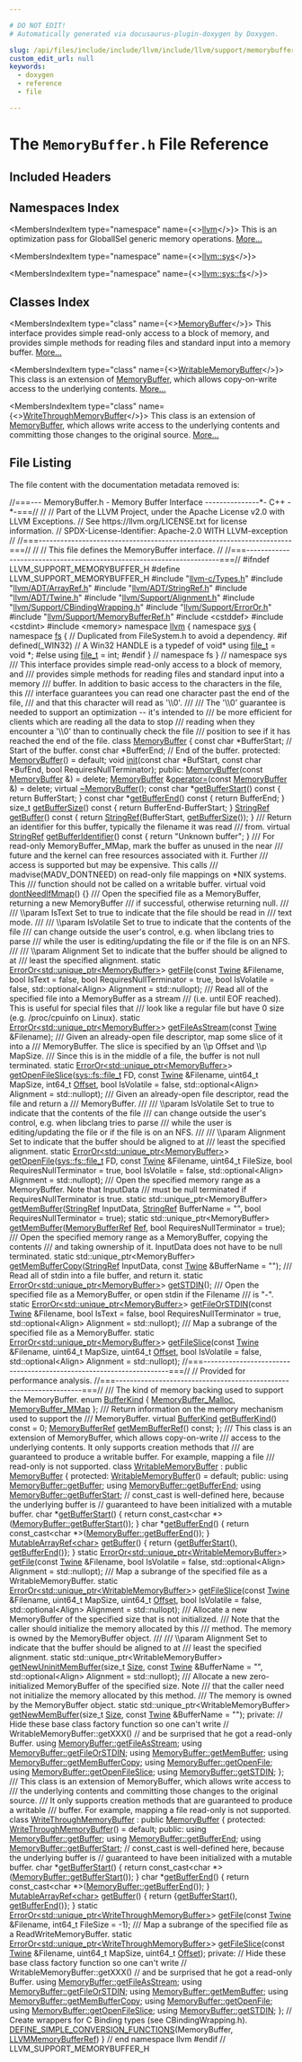 ```yaml
---

# DO NOT EDIT!
# Automatically generated via docusaurus-plugin-doxygen by Doxygen.

slug: /api/files/include/include/llvm/include/llvm/support/memorybuffer-h
custom_edit_url: null
keywords:
  - doxygen
  - reference
  - file

---
```





# The `MemoryBuffer.h` File Reference

<DoxygenPage pluginConfig={pluginConfig}>



## Included Headers

<IncludesList>
<IncludesListItem
  filePath="llvm-c/Types.h"
  permalink="/docs/api/files/include/include/llvm-c/types-h"
  isLocal="true" />
<IncludesListItem
  filePath="llvm/ADT/ArrayRef.h"
  permalink="/docs/api/files/include/include/llvm/include/llvm/adt/arrayref-h"
  isLocal="true" />
<IncludesListItem
  filePath="llvm/ADT/StringRef.h"
  permalink="/docs/api/files/include/include/llvm/include/llvm/adt/stringref-h"
  isLocal="true" />
<IncludesListItem
  filePath="llvm/ADT/Twine.h"
  permalink="/docs/api/files/include/include/llvm/include/llvm/adt/twine-h"
  isLocal="true" />
<IncludesListItem
  filePath="llvm/Support/Alignment.h"
  permalink="/docs/api/files/include/include/llvm/include/llvm/support/alignment-h"
  isLocal="true" />
<IncludesListItem
  filePath="llvm/Support/CBindingWrapping.h"
  permalink="/docs/api/files/include/include/llvm/include/llvm/support/cbindingwrapping-h"
  isLocal="true" />
<IncludesListItem
  filePath="llvm/Support/ErrorOr.h"
  permalink="/docs/api/files/include/include/llvm/include/llvm/support/erroror-h"
  isLocal="true" />
<IncludesListItem
  filePath="llvm/Support/MemoryBufferRef.h"
  permalink="/docs/api/files/include/include/llvm/include/llvm/support/memorybufferref-h"
  isLocal="true" />
<IncludesListItem
  filePath="cstddef"
  permalink=""
  isLocal="false" />
<IncludesListItem
  filePath="cstdint"
  permalink=""
  isLocal="false" />
<IncludesListItem
  filePath="memory"
  permalink=""
  isLocal="false" />
</IncludesList>

## Namespaces Index

<MembersIndex>

<MembersIndexItem
  type="namespace"
  name={<><a href="/docs/api/namespaces/llvm">llvm</a></>}>
This is an optimization pass for GlobalISel generic memory operations. <a href="/docs/api/namespaces/llvm/#details">More...</a>
</MembersIndexItem>

<MembersIndexItem
  type="namespace"
  name={<><a href="/docs/api/namespaces/llvm/sys">llvm::sys</a></>}>
</MembersIndexItem>

<MembersIndexItem
  type="namespace"
  name={<><a href="/docs/api/namespaces/llvm/sys/fs">llvm::sys::fs</a></>}>
</MembersIndexItem>

</MembersIndex>

## Classes Index

<MembersIndex>

<MembersIndexItem
  type="class"
  name={<><a href="/docs/api/classes/llvm/memorybuffer">MemoryBuffer</a></>}>
This interface provides simple read-only access to a block of memory, and provides simple methods for reading files and standard input into a memory buffer. <a href="/docs/api/classes/llvm/memorybuffer/#details">More...</a>
</MembersIndexItem>

<MembersIndexItem
  type="class"
  name={<><a href="/docs/api/classes/llvm/writablememorybuffer">WritableMemoryBuffer</a></>}>
This class is an extension of <a href="/docs/api/classes/llvm/memorybuffer">MemoryBuffer</a>, which allows copy-on-write access to the underlying contents. <a href="/docs/api/classes/llvm/writablememorybuffer/#details">More...</a>
</MembersIndexItem>

<MembersIndexItem
  type="class"
  name={<><a href="/docs/api/classes/llvm/writethroughmemorybuffer">WriteThroughMemoryBuffer</a></>}>
This class is an extension of <a href="/docs/api/classes/llvm/memorybuffer">MemoryBuffer</a>, which allows write access to the underlying contents and committing those changes to the original source. <a href="/docs/api/classes/llvm/writethroughmemorybuffer/#details">More...</a>
</MembersIndexItem>

</MembersIndex>


## File Listing

The file content with the documentation metadata removed is:

<ProgramListing>

<Link id="l00001" /><CodeLine lineNumber="1"><Highlight kind="comment">//===--- MemoryBuffer.h - Memory Buffer Interface ---------------&#42;- C++ -&#42;-===//</Highlight><Highlight kind="normal"></Highlight></CodeLine>
<Link id="l00002" /><CodeLine lineNumber="2"><Highlight kind="normal"></Highlight><Highlight kind="comment">//</Highlight><Highlight kind="normal"></Highlight></CodeLine>
<Link id="l00003" /><CodeLine lineNumber="3"><Highlight kind="normal"></Highlight><Highlight kind="comment">// Part of the LLVM Project, under the Apache License v2.0 with LLVM Exceptions.</Highlight><Highlight kind="normal"></Highlight></CodeLine>
<Link id="l00004" /><CodeLine lineNumber="4"><Highlight kind="normal"></Highlight><Highlight kind="comment">// See https://llvm.org/LICENSE.txt for license information.</Highlight><Highlight kind="normal"></Highlight></CodeLine>
<Link id="l00005" /><CodeLine lineNumber="5"><Highlight kind="normal"></Highlight><Highlight kind="comment">// SPDX-License-Identifier: Apache-2.0 WITH LLVM-exception</Highlight><Highlight kind="normal"></Highlight></CodeLine>
<Link id="l00006" /><CodeLine lineNumber="6"><Highlight kind="normal"></Highlight><Highlight kind="comment">//</Highlight><Highlight kind="normal"></Highlight></CodeLine>
<Link id="l00007" /><CodeLine lineNumber="7"><Highlight kind="normal"></Highlight><Highlight kind="comment">//===----------------------------------------------------------------------===//</Highlight><Highlight kind="normal"></Highlight></CodeLine>
<Link id="l00008" /><CodeLine lineNumber="8"><Highlight kind="normal"></Highlight><Highlight kind="comment">//</Highlight><Highlight kind="normal"></Highlight></CodeLine>
<Link id="l00009" /><CodeLine lineNumber="9"><Highlight kind="normal"></Highlight><Highlight kind="comment">//  This file defines the MemoryBuffer interface.</Highlight><Highlight kind="normal"></Highlight></CodeLine>
<Link id="l00010" /><CodeLine lineNumber="10"><Highlight kind="normal"></Highlight><Highlight kind="comment">//</Highlight><Highlight kind="normal"></Highlight></CodeLine>
<Link id="l00011" /><CodeLine lineNumber="11"><Highlight kind="normal"></Highlight><Highlight kind="comment">//===----------------------------------------------------------------------===//</Highlight><Highlight kind="normal"></Highlight></CodeLine>
<Link id="l00012" /><CodeLine lineNumber="12"><Highlight kind="normal"></Highlight></CodeLine>
<Link id="l00013" /><CodeLine lineNumber="13"><Highlight kind="normal"></Highlight><Highlight kind="preprocessor">#ifndef LLVM&#95;SUPPORT&#95;MEMORYBUFFER&#95;H</Highlight><Highlight kind="normal"></Highlight></CodeLine>
<Link id="l00014" /><CodeLine lineNumber="14"><Highlight kind="normal"></Highlight><Highlight kind="preprocessor">#define LLVM&#95;SUPPORT&#95;MEMORYBUFFER&#95;H</Highlight><Highlight kind="normal"></Highlight></CodeLine>
<Link id="l00015" /><CodeLine lineNumber="15"><Highlight kind="normal"></Highlight></CodeLine>
<Link id="l00016" /><CodeLine lineNumber="16"><Highlight kind="normal"></Highlight><Highlight kind="preprocessor">#include &quot;<a href="/docs/api/files/include/include/llvm-c/types-h">llvm-c/Types.h</a>&quot;</Highlight><Highlight kind="normal"></Highlight></CodeLine>
<Link id="l00017" /><CodeLine lineNumber="17"><Highlight kind="normal"></Highlight><Highlight kind="preprocessor">#include &quot;<a href="/docs/api/files/include/include/llvm/include/llvm/adt/arrayref-h">llvm/ADT/ArrayRef.h</a>&quot;</Highlight><Highlight kind="normal"></Highlight></CodeLine>
<Link id="l00018" /><CodeLine lineNumber="18"><Highlight kind="normal"></Highlight><Highlight kind="preprocessor">#include &quot;<a href="/docs/api/files/include/include/llvm/include/llvm/adt/stringref-h">llvm/ADT/StringRef.h</a>&quot;</Highlight><Highlight kind="normal"></Highlight></CodeLine>
<Link id="l00019" /><CodeLine lineNumber="19"><Highlight kind="normal"></Highlight><Highlight kind="preprocessor">#include &quot;<a href="/docs/api/files/include/include/llvm/include/llvm/adt/twine-h">llvm/ADT/Twine.h</a>&quot;</Highlight><Highlight kind="normal"></Highlight></CodeLine>
<Link id="l00020" /><CodeLine lineNumber="20"><Highlight kind="normal"></Highlight><Highlight kind="preprocessor">#include &quot;<a href="/docs/api/files/include/include/llvm/include/llvm/support/alignment-h">llvm/Support/Alignment.h</a>&quot;</Highlight><Highlight kind="normal"></Highlight></CodeLine>
<Link id="l00021" /><CodeLine lineNumber="21"><Highlight kind="normal"></Highlight><Highlight kind="preprocessor">#include &quot;<a href="/docs/api/files/include/include/llvm/include/llvm/support/cbindingwrapping-h">llvm/Support/CBindingWrapping.h</a>&quot;</Highlight><Highlight kind="normal"></Highlight></CodeLine>
<Link id="l00022" /><CodeLine lineNumber="22"><Highlight kind="normal"></Highlight><Highlight kind="preprocessor">#include &quot;<a href="/docs/api/files/include/include/llvm/include/llvm/support/erroror-h">llvm/Support/ErrorOr.h</a>&quot;</Highlight><Highlight kind="normal"></Highlight></CodeLine>
<Link id="l00023" /><CodeLine lineNumber="23"><Highlight kind="normal"></Highlight><Highlight kind="preprocessor">#include &quot;<a href="/docs/api/files/include/include/llvm/include/llvm/support/memorybufferref-h">llvm/Support/MemoryBufferRef.h</a>&quot;</Highlight><Highlight kind="normal"></Highlight></CodeLine>
<Link id="l00024" /><CodeLine lineNumber="24"><Highlight kind="normal"></Highlight><Highlight kind="preprocessor">#include &lt;cstddef&gt;</Highlight><Highlight kind="normal"></Highlight></CodeLine>
<Link id="l00025" /><CodeLine lineNumber="25"><Highlight kind="normal"></Highlight><Highlight kind="preprocessor">#include &lt;cstdint&gt;</Highlight><Highlight kind="normal"></Highlight></CodeLine>
<Link id="l00026" /><CodeLine lineNumber="26"><Highlight kind="normal"></Highlight><Highlight kind="preprocessor">#include &lt;memory&gt;</Highlight><Highlight kind="normal"></Highlight></CodeLine>
<Link id="l00027" /><CodeLine lineNumber="27"><Highlight kind="normal"></Highlight></CodeLine>
<Link id="l00028" /><CodeLine lineNumber="28"><Highlight kind="normal"></Highlight><Highlight kind="keyword">namespace </Highlight><Highlight kind="normal"><a href="/docs/api/namespaces/llvm">llvm</a> &#123;</Highlight></CodeLine>
<Link id="l00029" /><CodeLine lineNumber="29"><Highlight kind="normal"></Highlight><Highlight kind="keyword">namespace </Highlight><Highlight kind="normal"><a href="/docs/api/namespaces/llvm/sys">sys</a> &#123;</Highlight></CodeLine>
<Link id="l00030" /><CodeLine lineNumber="30"><Highlight kind="normal"></Highlight><Highlight kind="keyword">namespace </Highlight><Highlight kind="normal"><a href="/docs/api/namespaces/llvm/sys/fs">fs</a> &#123;</Highlight></CodeLine>
<Link id="l00031" /><CodeLine lineNumber="31"><Highlight kind="normal"></Highlight><Highlight kind="comment">// Duplicated from FileSystem.h to avoid a dependency.</Highlight><Highlight kind="normal"></Highlight></CodeLine>
<Link id="l00032" /><CodeLine lineNumber="32"><Highlight kind="normal"></Highlight><Highlight kind="preprocessor">#if defined(&#95;WIN32)</Highlight><Highlight kind="normal"></Highlight></CodeLine>
<Link id="l00033" /><CodeLine lineNumber="33"><Highlight kind="normal"></Highlight><Highlight kind="comment">// A Win32 HANDLE is a typedef of void&#42;</Highlight><Highlight kind="normal"></Highlight></CodeLine>
<Link id="l00034" /><CodeLine lineNumber="34"><Highlight kind="normal"></Highlight><Highlight kind="keyword">using </Highlight><Highlight kind="normal"><a href="/docs/api/namespaces/llvm/sys/fs/#a8ec705e6a361f51bca14123110ecb75d">file&#95;t</a> = </Highlight><Highlight kind="keywordtype">void</Highlight><Highlight kind="normal"> &#42;;</Highlight></CodeLine>
<Link id="l00035" /><CodeLine lineNumber="35"><Highlight kind="normal"></Highlight><Highlight kind="preprocessor">#else</Highlight><Highlight kind="normal"></Highlight></CodeLine>
<Link id="l00036" /><CodeLine lineNumber="36"><Highlight kind="normal"></Highlight><Highlight kind="keyword">using </Highlight><Highlight kind="normal"><a href="/docs/api/namespaces/llvm/sys/fs/#a8ec705e6a361f51bca14123110ecb75d">file&#95;t</a> = int;</Highlight></CodeLine>
<Link id="l00037" /><CodeLine lineNumber="37"><Highlight kind="normal"></Highlight><Highlight kind="preprocessor">#endif</Highlight><Highlight kind="normal"></Highlight></CodeLine>
<Link id="l00038" /><CodeLine lineNumber="38"><Highlight kind="normal">&#125; </Highlight><Highlight kind="comment">// namespace fs</Highlight><Highlight kind="normal"></Highlight></CodeLine>
<Link id="l00039" /><CodeLine lineNumber="39"><Highlight kind="normal">&#125; </Highlight><Highlight kind="comment">// namespace sys</Highlight><Highlight kind="normal"></Highlight></CodeLine>
<Link id="l00040" /><CodeLine lineNumber="40"><Highlight kind="normal"></Highlight><Highlight kind="comment"></Highlight></CodeLine>
<Link id="l00041" /><CodeLine lineNumber="41"><Highlight kind="comment">/// This interface provides simple read-only access to a block of memory, and</Highlight></CodeLine>
<Link id="l00042" /><CodeLine lineNumber="42"><Highlight kind="comment">/// provides simple methods for reading files and standard input into a memory</Highlight></CodeLine>
<Link id="l00043" /><CodeLine lineNumber="43"><Highlight kind="comment">/// buffer.  In addition to basic access to the characters in the file, this</Highlight></CodeLine>
<Link id="l00044" /><CodeLine lineNumber="44"><Highlight kind="comment">/// interface guarantees you can read one character past the end of the file,</Highlight></CodeLine>
<Link id="l00045" /><CodeLine lineNumber="45"><Highlight kind="comment">/// and that this character will read as &#39;\\0&#39;.</Highlight></CodeLine>
<Link id="l00046" /><CodeLine lineNumber="46"><Highlight kind="comment">///</Highlight></CodeLine>
<Link id="l00047" /><CodeLine lineNumber="47"><Highlight kind="comment">/// The &#39;\\0&#39; guarantee is needed to support an optimization -- it&#39;s intended to</Highlight></CodeLine>
<Link id="l00048" /><CodeLine lineNumber="48"><Highlight kind="comment">/// be more efficient for clients which are reading all the data to stop</Highlight></CodeLine>
<Link id="l00049" /><CodeLine lineNumber="49"><Highlight kind="comment">/// reading when they encounter a &#39;\\0&#39; than to continually check the file</Highlight></CodeLine>
<Link id="l00050" /><CodeLine lineNumber="50"><Highlight kind="comment">/// position to see if it has reached the end of the file.</Highlight><Highlight kind="normal"></Highlight></CodeLine>
<Link id="l00051" /><CodeLine lineNumber="51" lineLink="/docs/api/classes/llvm/memorybuffer"><Highlight kind="normal"></Highlight><Highlight kind="keyword">class </Highlight><Highlight kind="normal"><a href="/docs/api/classes/llvm/memorybuffer/#ac16af83479e1c1ae07476634871e2e81">MemoryBuffer</a> &#123;</Highlight></CodeLine>
<Link id="l00052" /><CodeLine lineNumber="52"><Highlight kind="normal">  </Highlight><Highlight kind="keyword">const</Highlight><Highlight kind="normal"> </Highlight><Highlight kind="keywordtype">char</Highlight><Highlight kind="normal"> &#42;BufferStart; </Highlight><Highlight kind="comment">// Start of the buffer.</Highlight><Highlight kind="normal"></Highlight></CodeLine>
<Link id="l00053" /><CodeLine lineNumber="53"><Highlight kind="normal">  </Highlight><Highlight kind="keyword">const</Highlight><Highlight kind="normal"> </Highlight><Highlight kind="keywordtype">char</Highlight><Highlight kind="normal"> &#42;BufferEnd;   </Highlight><Highlight kind="comment">// End of the buffer.</Highlight><Highlight kind="normal"></Highlight></CodeLine>
<Link id="l00054" /><CodeLine lineNumber="54"><Highlight kind="normal"></Highlight></CodeLine>
<Link id="l00055" /><CodeLine lineNumber="55"><Highlight kind="normal"></Highlight><Highlight kind="keyword">protected</Highlight><Highlight kind="normal">:</Highlight></CodeLine>
<Link id="l00056" /><CodeLine lineNumber="56" lineLink="/docs/api/classes/llvm/memorybuffer/#ac16af83479e1c1ae07476634871e2e81"><Highlight kind="normal">  <a href="/docs/api/classes/llvm/memorybuffer/#ac16af83479e1c1ae07476634871e2e81">MemoryBuffer</a>() = </Highlight><Highlight kind="keywordflow">default</Highlight><Highlight kind="normal">;</Highlight></CodeLine>
<Link id="l00057" /><CodeLine lineNumber="57"><Highlight kind="normal"></Highlight></CodeLine>
<Link id="l00058" /><CodeLine lineNumber="58"><Highlight kind="normal">  </Highlight><Highlight kind="keywordtype">void</Highlight><Highlight kind="normal"> <a href="/docs/api/classes/llvm/memorybuffer/#a57bdc0595208acb83e6b715bbed8e331">init</a>(</Highlight><Highlight kind="keyword">const</Highlight><Highlight kind="normal"> </Highlight><Highlight kind="keywordtype">char</Highlight><Highlight kind="normal"> &#42;BufStart, </Highlight><Highlight kind="keyword">const</Highlight><Highlight kind="normal"> </Highlight><Highlight kind="keywordtype">char</Highlight><Highlight kind="normal"> &#42;BufEnd,</Highlight></CodeLine>
<Link id="l00059" /><CodeLine lineNumber="59"><Highlight kind="normal">            </Highlight><Highlight kind="keywordtype">bool</Highlight><Highlight kind="normal"> RequiresNullTerminator);</Highlight></CodeLine>
<Link id="l00060" /><CodeLine lineNumber="60"><Highlight kind="normal"></Highlight></CodeLine>
<Link id="l00061" /><CodeLine lineNumber="61"><Highlight kind="normal"></Highlight><Highlight kind="keyword">public</Highlight><Highlight kind="normal">:</Highlight></CodeLine>
<Link id="l00062" /><CodeLine lineNumber="62" lineLink="/docs/api/classes/llvm/memorybuffer/#a437989b9380e9a267f41c9609d715171"><Highlight kind="normal">  <a href="/docs/api/classes/llvm/memorybuffer/#a437989b9380e9a267f41c9609d715171">MemoryBuffer</a>(</Highlight><Highlight kind="keyword">const</Highlight><Highlight kind="normal"> <a href="/docs/api/classes/llvm/memorybuffer/#ac16af83479e1c1ae07476634871e2e81">MemoryBuffer</a> &amp;) = </Highlight><Highlight kind="keyword">delete</Highlight><Highlight kind="normal">;</Highlight></CodeLine>
<Link id="l00063" /><CodeLine lineNumber="63" lineLink="/docs/api/classes/llvm/memorybuffer/#a9d9a6ed12ab134a66c393ec33e658ea5"><Highlight kind="normal">  <a href="/docs/api/classes/llvm/memorybuffer/#ac16af83479e1c1ae07476634871e2e81">MemoryBuffer</a> &amp;<a href="/docs/api/classes/llvm/memorybuffer/#a9d9a6ed12ab134a66c393ec33e658ea5">operator=</a>(</Highlight><Highlight kind="keyword">const</Highlight><Highlight kind="normal"> <a href="/docs/api/classes/llvm/memorybuffer/#ac16af83479e1c1ae07476634871e2e81">MemoryBuffer</a> &amp;) = </Highlight><Highlight kind="keyword">delete</Highlight><Highlight kind="normal">;</Highlight></CodeLine>
<Link id="l00064" /><CodeLine lineNumber="64" lineLink="/docs/api/classes/llvm/memorybuffer/#a98ee6c2cc704397982f60f930a60089e"><Highlight kind="normal">  </Highlight><Highlight kind="keyword">virtual</Highlight><Highlight kind="normal"> <a href="/docs/api/classes/llvm/memorybuffer/#a98ee6c2cc704397982f60f930a60089e">~MemoryBuffer</a>();</Highlight></CodeLine>
<Link id="l00065" /><CodeLine lineNumber="65"><Highlight kind="normal"></Highlight></CodeLine>
<Link id="l00066" /><CodeLine lineNumber="66" lineLink="/docs/api/classes/llvm/memorybuffer/#af1972b9a0324e0311ad641eac2de2b7f"><Highlight kind="normal">  </Highlight><Highlight kind="keyword">const</Highlight><Highlight kind="normal"> </Highlight><Highlight kind="keywordtype">char</Highlight><Highlight kind="normal"> &#42;<a href="/docs/api/classes/llvm/memorybuffer/#af1972b9a0324e0311ad641eac2de2b7f">getBufferStart</a>()</Highlight><Highlight kind="keyword"> const </Highlight><Highlight kind="normal">&#123; </Highlight><Highlight kind="keywordflow">return</Highlight><Highlight kind="normal"> BufferStart; &#125;</Highlight></CodeLine>
<Link id="l00067" /><CodeLine lineNumber="67" lineLink="/docs/api/classes/llvm/memorybuffer/#ae4604d3bedbb15e6c516f9357d3b773e"><Highlight kind="normal">  </Highlight><Highlight kind="keyword">const</Highlight><Highlight kind="normal"> </Highlight><Highlight kind="keywordtype">char</Highlight><Highlight kind="normal"> &#42;<a href="/docs/api/classes/llvm/memorybuffer/#ae4604d3bedbb15e6c516f9357d3b773e">getBufferEnd</a>()</Highlight><Highlight kind="keyword"> const   </Highlight><Highlight kind="normal">&#123; </Highlight><Highlight kind="keywordflow">return</Highlight><Highlight kind="normal"> BufferEnd; &#125;</Highlight></CodeLine>
<Link id="l00068" /><CodeLine lineNumber="68" lineLink="/docs/api/classes/llvm/memorybuffer/#a2ea075bd68f15b57e95f0771b8ba0bca"><Highlight kind="normal">  </Highlight><Highlight kind="keywordtype">size&#95;t</Highlight><Highlight kind="normal"> <a href="/docs/api/classes/llvm/memorybuffer/#a2ea075bd68f15b57e95f0771b8ba0bca">getBufferSize</a>()</Highlight><Highlight kind="keyword"> const </Highlight><Highlight kind="normal">&#123; </Highlight><Highlight kind="keywordflow">return</Highlight><Highlight kind="normal"> BufferEnd-BufferStart; &#125;</Highlight></CodeLine>
<Link id="l00069" /><CodeLine lineNumber="69"><Highlight kind="normal"></Highlight></CodeLine>
<Link id="l00070" /><CodeLine lineNumber="70" lineLink="/docs/api/classes/llvm/memorybuffer/#a69d9843621ff4677c0b9087277dc4bd0"><Highlight kind="normal">  <a href="/docs/api/classes/llvm/stringref">StringRef</a> <a href="/docs/api/classes/llvm/memorybuffer/#a69d9843621ff4677c0b9087277dc4bd0">getBuffer</a>()</Highlight><Highlight kind="keyword"> const </Highlight><Highlight kind="normal">&#123;</Highlight></CodeLine>
<Link id="l00071" /><CodeLine lineNumber="71"><Highlight kind="normal">    </Highlight><Highlight kind="keywordflow">return</Highlight><Highlight kind="normal"> <a href="/docs/api/classes/llvm/stringref">StringRef</a>(BufferStart, <a href="/docs/api/classes/llvm/memorybuffer/#a2ea075bd68f15b57e95f0771b8ba0bca">getBufferSize</a>());</Highlight></CodeLine>
<Link id="l00072" /><CodeLine lineNumber="72"><Highlight kind="normal">  &#125;</Highlight></CodeLine>
<Link id="l00073" /><CodeLine lineNumber="73"><Highlight kind="normal"></Highlight><Highlight kind="comment"></Highlight></CodeLine>
<Link id="l00074" /><CodeLine lineNumber="74"><Highlight kind="comment">  /// Return an identifier for this buffer, typically the filename it was read</Highlight></CodeLine>
<Link id="l00075" /><CodeLine lineNumber="75"><Highlight kind="comment">  /// from.</Highlight><Highlight kind="normal"></Highlight></CodeLine>
<Link id="l00076" /><CodeLine lineNumber="76" lineLink="/docs/api/classes/llvm/memorybuffer/#a2037f11968aa30bfda0b4de9f335624d"><Highlight kind="normal">  </Highlight><Highlight kind="keyword">virtual</Highlight><Highlight kind="normal"> <a href="/docs/api/classes/llvm/stringref">StringRef</a> <a href="/docs/api/classes/llvm/memorybuffer/#a2037f11968aa30bfda0b4de9f335624d">getBufferIdentifier</a>()</Highlight><Highlight kind="keyword"> const </Highlight><Highlight kind="normal">&#123; </Highlight><Highlight kind="keywordflow">return</Highlight><Highlight kind="normal"> </Highlight><Highlight kind="stringliteral">&quot;Unknown buffer&quot;</Highlight><Highlight kind="normal">; &#125;</Highlight></CodeLine>
<Link id="l00077" /><CodeLine lineNumber="77"><Highlight kind="normal"></Highlight><Highlight kind="comment"></Highlight></CodeLine>
<Link id="l00078" /><CodeLine lineNumber="78"><Highlight kind="comment">  /// For read-only MemoryBuffer&#95;MMap, mark the buffer as unused in the near</Highlight></CodeLine>
<Link id="l00079" /><CodeLine lineNumber="79"><Highlight kind="comment">  /// future and the kernel can free resources associated with it. Further</Highlight></CodeLine>
<Link id="l00080" /><CodeLine lineNumber="80"><Highlight kind="comment">  /// access is supported but may be expensive. This calls</Highlight></CodeLine>
<Link id="l00081" /><CodeLine lineNumber="81"><Highlight kind="comment">  /// madvise(MADV&#95;DONTNEED) on read-only file mappings on &#42;NIX systems. This</Highlight></CodeLine>
<Link id="l00082" /><CodeLine lineNumber="82"><Highlight kind="comment">  /// function should not be called on a writable buffer.</Highlight><Highlight kind="normal"></Highlight></CodeLine>
<Link id="l00083" /><CodeLine lineNumber="83" lineLink="/docs/api/classes/llvm/memorybuffer/#a84540ead6f0846d050a11c007f892f00"><Highlight kind="normal">  </Highlight><Highlight kind="keyword">virtual</Highlight><Highlight kind="normal"> </Highlight><Highlight kind="keywordtype">void</Highlight><Highlight kind="normal"> <a href="/docs/api/classes/llvm/memorybuffer/#a84540ead6f0846d050a11c007f892f00">dontNeedIfMmap</a>() &#123;&#125;</Highlight></CodeLine>
<Link id="l00084" /><CodeLine lineNumber="84"><Highlight kind="normal"></Highlight><Highlight kind="comment"></Highlight></CodeLine>
<Link id="l00085" /><CodeLine lineNumber="85"><Highlight kind="comment">  /// Open the specified file as a MemoryBuffer, returning a new MemoryBuffer</Highlight></CodeLine>
<Link id="l00086" /><CodeLine lineNumber="86"><Highlight kind="comment">  /// if successful, otherwise returning null.</Highlight></CodeLine>
<Link id="l00087" /><CodeLine lineNumber="87"><Highlight kind="comment">  ///</Highlight></CodeLine>
<Link id="l00088" /><CodeLine lineNumber="88"><Highlight kind="comment">  /// \\param IsText Set to true to indicate that the file should be read in</Highlight></CodeLine>
<Link id="l00089" /><CodeLine lineNumber="89"><Highlight kind="comment">  /// text mode.</Highlight></CodeLine>
<Link id="l00090" /><CodeLine lineNumber="90"><Highlight kind="comment">  ///</Highlight></CodeLine>
<Link id="l00091" /><CodeLine lineNumber="91"><Highlight kind="comment">  /// \\param IsVolatile Set to true to indicate that the contents of the file</Highlight></CodeLine>
<Link id="l00092" /><CodeLine lineNumber="92"><Highlight kind="comment">  /// can change outside the user&#39;s control, e.g. when libclang tries to parse</Highlight></CodeLine>
<Link id="l00093" /><CodeLine lineNumber="93"><Highlight kind="comment">  /// while the user is editing/updating the file or if the file is on an NFS.</Highlight></CodeLine>
<Link id="l00094" /><CodeLine lineNumber="94"><Highlight kind="comment">  ///</Highlight></CodeLine>
<Link id="l00095" /><CodeLine lineNumber="95"><Highlight kind="comment">  /// \\param Alignment Set to indicate that the buffer should be aligned to at</Highlight></CodeLine>
<Link id="l00096" /><CodeLine lineNumber="96"><Highlight kind="comment">  /// least the specified alignment.</Highlight><Highlight kind="normal"></Highlight></CodeLine>
<Link id="l00097" /><CodeLine lineNumber="97"><Highlight kind="normal">  </Highlight><Highlight kind="keyword">static</Highlight><Highlight kind="normal"> <a href="/docs/api/classes/llvm/erroror">ErrorOr&lt;std::unique&#95;ptr&lt;MemoryBuffer&gt;</a>&gt;</Highlight></CodeLine>
<Link id="l00098" /><CodeLine lineNumber="98"><Highlight kind="normal">  <a href="/docs/api/classes/llvm/memorybuffer/#aa98611beefe78f907beeee7305cc8174">getFile</a>(</Highlight><Highlight kind="keyword">const</Highlight><Highlight kind="normal"> <a href="/docs/api/classes/llvm/twine">Twine</a> &amp;Filename, </Highlight><Highlight kind="keywordtype">bool</Highlight><Highlight kind="normal"> IsText = </Highlight><Highlight kind="keyword">false</Highlight><Highlight kind="normal">,</Highlight></CodeLine>
<Link id="l00099" /><CodeLine lineNumber="99"><Highlight kind="normal">          </Highlight><Highlight kind="keywordtype">bool</Highlight><Highlight kind="normal"> RequiresNullTerminator = </Highlight><Highlight kind="keyword">true</Highlight><Highlight kind="normal">, </Highlight><Highlight kind="keywordtype">bool</Highlight><Highlight kind="normal"> IsVolatile = </Highlight><Highlight kind="keyword">false</Highlight><Highlight kind="normal">,</Highlight></CodeLine>
<Link id="l00100" /><CodeLine lineNumber="100"><Highlight kind="normal">          std::optional&lt;Align&gt; Alignment = std::nullopt);</Highlight></CodeLine>
<Link id="l00101" /><CodeLine lineNumber="101"><Highlight kind="normal"></Highlight><Highlight kind="comment"></Highlight></CodeLine>
<Link id="l00102" /><CodeLine lineNumber="102"><Highlight kind="comment">  /// Read all of the specified file into a MemoryBuffer as a stream</Highlight></CodeLine>
<Link id="l00103" /><CodeLine lineNumber="103"><Highlight kind="comment">  /// (i.e. until EOF reached). This is useful for special files that</Highlight></CodeLine>
<Link id="l00104" /><CodeLine lineNumber="104"><Highlight kind="comment">  /// look like a regular file but have 0 size (e.g. /proc/cpuinfo on Linux).</Highlight><Highlight kind="normal"></Highlight></CodeLine>
<Link id="l00105" /><CodeLine lineNumber="105"><Highlight kind="normal">  </Highlight><Highlight kind="keyword">static</Highlight><Highlight kind="normal"> <a href="/docs/api/classes/llvm/erroror">ErrorOr&lt;std::unique&#95;ptr&lt;MemoryBuffer&gt;</a>&gt;</Highlight></CodeLine>
<Link id="l00106" /><CodeLine lineNumber="106"><Highlight kind="normal">  <a href="/docs/api/classes/llvm/memorybuffer/#a76b193577aa67b1fac72cdbb5343241a">getFileAsStream</a>(</Highlight><Highlight kind="keyword">const</Highlight><Highlight kind="normal"> <a href="/docs/api/classes/llvm/twine">Twine</a> &amp;Filename);</Highlight></CodeLine>
<Link id="l00107" /><CodeLine lineNumber="107"><Highlight kind="normal"></Highlight><Highlight kind="comment"></Highlight></CodeLine>
<Link id="l00108" /><CodeLine lineNumber="108"><Highlight kind="comment">  /// Given an already-open file descriptor, map some slice of it into a</Highlight></CodeLine>
<Link id="l00109" /><CodeLine lineNumber="109"><Highlight kind="comment">  /// MemoryBuffer. The slice is specified by an \\p Offset and \\p MapSize.</Highlight></CodeLine>
<Link id="l00110" /><CodeLine lineNumber="110"><Highlight kind="comment">  /// Since this is in the middle of a file, the buffer is not null terminated.</Highlight><Highlight kind="normal"></Highlight></CodeLine>
<Link id="l00111" /><CodeLine lineNumber="111"><Highlight kind="normal">  </Highlight><Highlight kind="keyword">static</Highlight><Highlight kind="normal"> <a href="/docs/api/classes/llvm/erroror">ErrorOr&lt;std::unique&#95;ptr&lt;MemoryBuffer&gt;</a>&gt;</Highlight></CodeLine>
<Link id="l00112" /><CodeLine lineNumber="112"><Highlight kind="normal">  <a href="/docs/api/classes/llvm/memorybuffer/#a4432e24dbd29bafd528e623c04c62395">getOpenFileSlice</a>(<a href="/docs/api/namespaces/llvm/sys/fs/#a8ec705e6a361f51bca14123110ecb75d">sys::fs::file&#95;t</a> FD, </Highlight><Highlight kind="keyword">const</Highlight><Highlight kind="normal"> <a href="/docs/api/classes/llvm/twine">Twine</a> &amp;Filename, uint64&#95;t MapSize,</Highlight></CodeLine>
<Link id="l00113" /><CodeLine lineNumber="113"><Highlight kind="normal">                   int64&#95;t <a href="/docs/api/namespaces/llvm/#a05f5b9a11bdcc5feba62899f95dcf878a3134224cba2545bc57954d3b072aebb4">Offset</a>, </Highlight><Highlight kind="keywordtype">bool</Highlight><Highlight kind="normal"> IsVolatile = </Highlight><Highlight kind="keyword">false</Highlight><Highlight kind="normal">,</Highlight></CodeLine>
<Link id="l00114" /><CodeLine lineNumber="114"><Highlight kind="normal">                   std::optional&lt;Align&gt; Alignment = std::nullopt);</Highlight></CodeLine>
<Link id="l00115" /><CodeLine lineNumber="115"><Highlight kind="normal"></Highlight><Highlight kind="comment"></Highlight></CodeLine>
<Link id="l00116" /><CodeLine lineNumber="116"><Highlight kind="comment">  /// Given an already-open file descriptor, read the file and return a</Highlight></CodeLine>
<Link id="l00117" /><CodeLine lineNumber="117"><Highlight kind="comment">  /// MemoryBuffer.</Highlight></CodeLine>
<Link id="l00118" /><CodeLine lineNumber="118"><Highlight kind="comment">  ///</Highlight></CodeLine>
<Link id="l00119" /><CodeLine lineNumber="119"><Highlight kind="comment">  /// \\param IsVolatile Set to true to indicate that the contents of the file</Highlight></CodeLine>
<Link id="l00120" /><CodeLine lineNumber="120"><Highlight kind="comment">  /// can change outside the user&#39;s control, e.g. when libclang tries to parse</Highlight></CodeLine>
<Link id="l00121" /><CodeLine lineNumber="121"><Highlight kind="comment">  /// while the user is editing/updating the file or if the file is on an NFS.</Highlight></CodeLine>
<Link id="l00122" /><CodeLine lineNumber="122"><Highlight kind="comment">  ///</Highlight></CodeLine>
<Link id="l00123" /><CodeLine lineNumber="123"><Highlight kind="comment">  /// \\param Alignment Set to indicate that the buffer should be aligned to at</Highlight></CodeLine>
<Link id="l00124" /><CodeLine lineNumber="124"><Highlight kind="comment">  /// least the specified alignment.</Highlight><Highlight kind="normal"></Highlight></CodeLine>
<Link id="l00125" /><CodeLine lineNumber="125"><Highlight kind="normal">  </Highlight><Highlight kind="keyword">static</Highlight><Highlight kind="normal"> <a href="/docs/api/classes/llvm/erroror">ErrorOr&lt;std::unique&#95;ptr&lt;MemoryBuffer&gt;</a>&gt;</Highlight></CodeLine>
<Link id="l00126" /><CodeLine lineNumber="126"><Highlight kind="normal">  <a href="/docs/api/classes/llvm/memorybuffer/#a0163ef693f4fd640ec72a5fe74e5852c">getOpenFile</a>(<a href="/docs/api/namespaces/llvm/sys/fs/#a8ec705e6a361f51bca14123110ecb75d">sys::fs::file&#95;t</a> FD, </Highlight><Highlight kind="keyword">const</Highlight><Highlight kind="normal"> <a href="/docs/api/classes/llvm/twine">Twine</a> &amp;Filename, uint64&#95;t FileSize,</Highlight></CodeLine>
<Link id="l00127" /><CodeLine lineNumber="127"><Highlight kind="normal">              </Highlight><Highlight kind="keywordtype">bool</Highlight><Highlight kind="normal"> RequiresNullTerminator = </Highlight><Highlight kind="keyword">true</Highlight><Highlight kind="normal">, </Highlight><Highlight kind="keywordtype">bool</Highlight><Highlight kind="normal"> IsVolatile = </Highlight><Highlight kind="keyword">false</Highlight><Highlight kind="normal">,</Highlight></CodeLine>
<Link id="l00128" /><CodeLine lineNumber="128"><Highlight kind="normal">              std::optional&lt;Align&gt; Alignment = std::nullopt);</Highlight></CodeLine>
<Link id="l00129" /><CodeLine lineNumber="129"><Highlight kind="normal"></Highlight><Highlight kind="comment"></Highlight></CodeLine>
<Link id="l00130" /><CodeLine lineNumber="130"><Highlight kind="comment">  /// Open the specified memory range as a MemoryBuffer. Note that InputData</Highlight></CodeLine>
<Link id="l00131" /><CodeLine lineNumber="131"><Highlight kind="comment">  /// must be null terminated if RequiresNullTerminator is true.</Highlight><Highlight kind="normal"></Highlight></CodeLine>
<Link id="l00132" /><CodeLine lineNumber="132"><Highlight kind="normal">  </Highlight><Highlight kind="keyword">static</Highlight><Highlight kind="normal"> std::unique&#95;ptr&lt;MemoryBuffer&gt;</Highlight></CodeLine>
<Link id="l00133" /><CodeLine lineNumber="133"><Highlight kind="normal">  <a href="/docs/api/classes/llvm/memorybuffer/#a0f68098734d6d3b451aacf5b38a67131">getMemBuffer</a>(<a href="/docs/api/classes/llvm/stringref">StringRef</a> InputData, <a href="/docs/api/classes/llvm/stringref">StringRef</a> BufferName = </Highlight><Highlight kind="stringliteral">&quot;&quot;</Highlight><Highlight kind="normal">,</Highlight></CodeLine>
<Link id="l00134" /><CodeLine lineNumber="134"><Highlight kind="normal">               </Highlight><Highlight kind="keywordtype">bool</Highlight><Highlight kind="normal"> RequiresNullTerminator = </Highlight><Highlight kind="keyword">true</Highlight><Highlight kind="normal">);</Highlight></CodeLine>
<Link id="l00135" /><CodeLine lineNumber="135"><Highlight kind="normal"></Highlight></CodeLine>
<Link id="l00136" /><CodeLine lineNumber="136"><Highlight kind="normal">  </Highlight><Highlight kind="keyword">static</Highlight><Highlight kind="normal"> std::unique&#95;ptr&lt;MemoryBuffer&gt;</Highlight></CodeLine>
<Link id="l00137" /><CodeLine lineNumber="137"><Highlight kind="normal">  <a href="/docs/api/classes/llvm/memorybuffer/#a0f68098734d6d3b451aacf5b38a67131">getMemBuffer</a>(<a href="/docs/api/classes/llvm/memorybufferref">MemoryBufferRef</a> <a href="/docs/api/namespaces/llvm/#a9db8c44b250b90e3ab7e4d144e7c9c2ea60baadb22e80b147e4885ad16760e569">Ref</a>, </Highlight><Highlight kind="keywordtype">bool</Highlight><Highlight kind="normal"> RequiresNullTerminator = </Highlight><Highlight kind="keyword">true</Highlight><Highlight kind="normal">);</Highlight></CodeLine>
<Link id="l00138" /><CodeLine lineNumber="138"><Highlight kind="normal"></Highlight><Highlight kind="comment"></Highlight></CodeLine>
<Link id="l00139" /><CodeLine lineNumber="139"><Highlight kind="comment">  /// Open the specified memory range as a MemoryBuffer, copying the contents</Highlight></CodeLine>
<Link id="l00140" /><CodeLine lineNumber="140"><Highlight kind="comment">  /// and taking ownership of it. InputData does not have to be null terminated.</Highlight><Highlight kind="normal"></Highlight></CodeLine>
<Link id="l00141" /><CodeLine lineNumber="141"><Highlight kind="normal">  </Highlight><Highlight kind="keyword">static</Highlight><Highlight kind="normal"> std::unique&#95;ptr&lt;MemoryBuffer&gt;</Highlight></CodeLine>
<Link id="l00142" /><CodeLine lineNumber="142"><Highlight kind="normal">  <a href="/docs/api/classes/llvm/memorybuffer/#a32d2c9ba9019e6e41605c60acd06bd09">getMemBufferCopy</a>(<a href="/docs/api/classes/llvm/stringref">StringRef</a> InputData, </Highlight><Highlight kind="keyword">const</Highlight><Highlight kind="normal"> <a href="/docs/api/classes/llvm/twine">Twine</a> &amp;BufferName = </Highlight><Highlight kind="stringliteral">&quot;&quot;</Highlight><Highlight kind="normal">);</Highlight></CodeLine>
<Link id="l00143" /><CodeLine lineNumber="143"><Highlight kind="normal"></Highlight><Highlight kind="comment"></Highlight></CodeLine>
<Link id="l00144" /><CodeLine lineNumber="144"><Highlight kind="comment">  /// Read all of stdin into a file buffer, and return it.</Highlight><Highlight kind="normal"></Highlight></CodeLine>
<Link id="l00145" /><CodeLine lineNumber="145"><Highlight kind="normal">  </Highlight><Highlight kind="keyword">static</Highlight><Highlight kind="normal"> <a href="/docs/api/classes/llvm/erroror">ErrorOr&lt;std::unique&#95;ptr&lt;MemoryBuffer&gt;</a>&gt; <a href="/docs/api/classes/llvm/memorybuffer/#ae56e946cf4266646c30b0898033b88bc">getSTDIN</a>();</Highlight></CodeLine>
<Link id="l00146" /><CodeLine lineNumber="146"><Highlight kind="normal"></Highlight><Highlight kind="comment"></Highlight></CodeLine>
<Link id="l00147" /><CodeLine lineNumber="147"><Highlight kind="comment">  /// Open the specified file as a MemoryBuffer, or open stdin if the Filename</Highlight></CodeLine>
<Link id="l00148" /><CodeLine lineNumber="148"><Highlight kind="comment">  /// is &quot;-&quot;.</Highlight><Highlight kind="normal"></Highlight></CodeLine>
<Link id="l00149" /><CodeLine lineNumber="149"><Highlight kind="normal">  </Highlight><Highlight kind="keyword">static</Highlight><Highlight kind="normal"> <a href="/docs/api/classes/llvm/erroror">ErrorOr&lt;std::unique&#95;ptr&lt;MemoryBuffer&gt;</a>&gt;</Highlight></CodeLine>
<Link id="l00150" /><CodeLine lineNumber="150"><Highlight kind="normal">  <a href="/docs/api/classes/llvm/memorybuffer/#a9c54e2428ad0163441789c281ca42ee4">getFileOrSTDIN</a>(</Highlight><Highlight kind="keyword">const</Highlight><Highlight kind="normal"> <a href="/docs/api/classes/llvm/twine">Twine</a> &amp;Filename, </Highlight><Highlight kind="keywordtype">bool</Highlight><Highlight kind="normal"> IsText = </Highlight><Highlight kind="keyword">false</Highlight><Highlight kind="normal">,</Highlight></CodeLine>
<Link id="l00151" /><CodeLine lineNumber="151"><Highlight kind="normal">                 </Highlight><Highlight kind="keywordtype">bool</Highlight><Highlight kind="normal"> RequiresNullTerminator = </Highlight><Highlight kind="keyword">true</Highlight><Highlight kind="normal">,</Highlight></CodeLine>
<Link id="l00152" /><CodeLine lineNumber="152"><Highlight kind="normal">                 std::optional&lt;Align&gt; Alignment = std::nullopt);</Highlight></CodeLine>
<Link id="l00153" /><CodeLine lineNumber="153"><Highlight kind="normal"></Highlight><Highlight kind="comment"></Highlight></CodeLine>
<Link id="l00154" /><CodeLine lineNumber="154"><Highlight kind="comment">  /// Map a subrange of the specified file as a MemoryBuffer.</Highlight><Highlight kind="normal"></Highlight></CodeLine>
<Link id="l00155" /><CodeLine lineNumber="155"><Highlight kind="normal">  </Highlight><Highlight kind="keyword">static</Highlight><Highlight kind="normal"> <a href="/docs/api/classes/llvm/erroror">ErrorOr&lt;std::unique&#95;ptr&lt;MemoryBuffer&gt;</a>&gt;</Highlight></CodeLine>
<Link id="l00156" /><CodeLine lineNumber="156"><Highlight kind="normal">  <a href="/docs/api/classes/llvm/memorybuffer/#aa519672f542c6c93e950a9a9a6b14817">getFileSlice</a>(</Highlight><Highlight kind="keyword">const</Highlight><Highlight kind="normal"> <a href="/docs/api/classes/llvm/twine">Twine</a> &amp;Filename, uint64&#95;t MapSize, uint64&#95;t <a href="/docs/api/namespaces/llvm/#a05f5b9a11bdcc5feba62899f95dcf878a3134224cba2545bc57954d3b072aebb4">Offset</a>,</Highlight></CodeLine>
<Link id="l00157" /><CodeLine lineNumber="157"><Highlight kind="normal">               </Highlight><Highlight kind="keywordtype">bool</Highlight><Highlight kind="normal"> IsVolatile = </Highlight><Highlight kind="keyword">false</Highlight><Highlight kind="normal">,</Highlight></CodeLine>
<Link id="l00158" /><CodeLine lineNumber="158"><Highlight kind="normal">               std::optional&lt;Align&gt; Alignment = std::nullopt);</Highlight></CodeLine>
<Link id="l00159" /><CodeLine lineNumber="159"><Highlight kind="normal"></Highlight></CodeLine>
<Link id="l00160" /><CodeLine lineNumber="160"><Highlight kind="normal">  </Highlight><Highlight kind="comment">//===--------------------------------------------------------------------===//</Highlight><Highlight kind="normal"></Highlight></CodeLine>
<Link id="l00161" /><CodeLine lineNumber="161"><Highlight kind="normal">  </Highlight><Highlight kind="comment">// Provided for performance analysis.</Highlight><Highlight kind="normal"></Highlight></CodeLine>
<Link id="l00162" /><CodeLine lineNumber="162"><Highlight kind="normal">  </Highlight><Highlight kind="comment">//===--------------------------------------------------------------------===//</Highlight><Highlight kind="normal"></Highlight></CodeLine>
<Link id="l00163" /><CodeLine lineNumber="163"><Highlight kind="normal"></Highlight><Highlight kind="comment"></Highlight></CodeLine>
<Link id="l00164" /><CodeLine lineNumber="164"><Highlight kind="comment">  /// The kind of memory backing used to support the MemoryBuffer.</Highlight><Highlight kind="normal"></Highlight></CodeLine>
<Link id="l00165" /><CodeLine lineNumber="165" lineLink="/docs/api/classes/llvm/memorybuffer/#a13d3f2713d567f925cb4efecf94d2101"><Highlight kind="normal">  </Highlight><Highlight kind="keyword">enum</Highlight><Highlight kind="normal"> <a href="/docs/api/classes/llvm/memorybuffer/#a13d3f2713d567f925cb4efecf94d2101">BufferKind</a> &#123;</Highlight></CodeLine>
<Link id="l00166" /><CodeLine lineNumber="166" lineLink="/docs/api/classes/llvm/memorybuffer/#a13d3f2713d567f925cb4efecf94d2101a04490e92687f2131e16c8d340ce01930"><Highlight kind="normal">    <a href="/docs/api/classes/llvm/memorybuffer/#a13d3f2713d567f925cb4efecf94d2101a04490e92687f2131e16c8d340ce01930">MemoryBuffer&#95;Malloc</a>,</Highlight></CodeLine>
<Link id="l00167" /><CodeLine lineNumber="167" lineLink="/docs/api/classes/llvm/memorybuffer/#a13d3f2713d567f925cb4efecf94d2101a0826d9dda95a52edd55f495d5f638771"><Highlight kind="normal">    <a href="/docs/api/classes/llvm/memorybuffer/#a13d3f2713d567f925cb4efecf94d2101a0826d9dda95a52edd55f495d5f638771">MemoryBuffer&#95;MMap</a></Highlight></CodeLine>
<Link id="l00168" /><CodeLine lineNumber="168"><Highlight kind="normal">  &#125;;</Highlight></CodeLine>
<Link id="l00169" /><CodeLine lineNumber="169"><Highlight kind="normal"></Highlight><Highlight kind="comment"></Highlight></CodeLine>
<Link id="l00170" /><CodeLine lineNumber="170"><Highlight kind="comment">  /// Return information on the memory mechanism used to support the</Highlight></CodeLine>
<Link id="l00171" /><CodeLine lineNumber="171"><Highlight kind="comment">  /// MemoryBuffer.</Highlight><Highlight kind="normal"></Highlight></CodeLine>
<Link id="l00172" /><CodeLine lineNumber="172" lineLink="/docs/api/classes/llvm/memorybuffer/#a45e088028b10d6efaadc983482a6fb7d"><Highlight kind="normal">  </Highlight><Highlight kind="keyword">virtual</Highlight><Highlight kind="normal"> <a href="/docs/api/classes/llvm/memorybuffer/#a13d3f2713d567f925cb4efecf94d2101">BufferKind</a> <a href="/docs/api/classes/llvm/memorybuffer/#a45e088028b10d6efaadc983482a6fb7d">getBufferKind</a>() </Highlight><Highlight kind="keyword">const</Highlight><Highlight kind="normal"> = 0;</Highlight></CodeLine>
<Link id="l00173" /><CodeLine lineNumber="173"><Highlight kind="normal"></Highlight></CodeLine>
<Link id="l00174" /><CodeLine lineNumber="174"><Highlight kind="normal">  <a href="/docs/api/classes/llvm/memorybufferref">MemoryBufferRef</a> <a href="/docs/api/classes/llvm/memorybuffer/#a8f9181a190ad7bd1e7bfb67f90c3e4d4">getMemBufferRef</a>() </Highlight><Highlight kind="keyword">const</Highlight><Highlight kind="normal">;</Highlight></CodeLine>
<Link id="l00175" /><CodeLine lineNumber="175"><Highlight kind="normal">&#125;;</Highlight></CodeLine>
<Link id="l00176" /><CodeLine lineNumber="176"><Highlight kind="normal"></Highlight><Highlight kind="comment"></Highlight></CodeLine>
<Link id="l00177" /><CodeLine lineNumber="177"><Highlight kind="comment">/// This class is an extension of MemoryBuffer, which allows copy-on-write</Highlight></CodeLine>
<Link id="l00178" /><CodeLine lineNumber="178"><Highlight kind="comment">/// access to the underlying contents.  It only supports creation methods that</Highlight></CodeLine>
<Link id="l00179" /><CodeLine lineNumber="179"><Highlight kind="comment">/// are guaranteed to produce a writable buffer.  For example, mapping a file</Highlight></CodeLine>
<Link id="l00180" /><CodeLine lineNumber="180"><Highlight kind="comment">/// read-only is not supported.</Highlight><Highlight kind="normal"></Highlight></CodeLine>
<Link id="l00181" /><CodeLine lineNumber="181" lineLink="/docs/api/classes/llvm/writablememorybuffer"><Highlight kind="normal"></Highlight><Highlight kind="keyword">class </Highlight><Highlight kind="normal"><a href="/docs/api/classes/llvm/writablememorybuffer/#a4571f3c6ad2b03f15e98bd2ba964888e">WritableMemoryBuffer</a> : </Highlight><Highlight kind="keyword">public</Highlight><Highlight kind="normal"> <a href="/docs/api/classes/llvm/memorybuffer/#ac16af83479e1c1ae07476634871e2e81">MemoryBuffer</a> &#123;</Highlight></CodeLine>
<Link id="l00182" /><CodeLine lineNumber="182"><Highlight kind="normal"></Highlight><Highlight kind="keyword">protected</Highlight><Highlight kind="normal">:</Highlight></CodeLine>
<Link id="l00183" /><CodeLine lineNumber="183" lineLink="/docs/api/classes/llvm/writablememorybuffer/#a4571f3c6ad2b03f15e98bd2ba964888e"><Highlight kind="normal">  <a href="/docs/api/classes/llvm/writablememorybuffer/#a4571f3c6ad2b03f15e98bd2ba964888e">WritableMemoryBuffer</a>() = </Highlight><Highlight kind="keywordflow">default</Highlight><Highlight kind="normal">;</Highlight></CodeLine>
<Link id="l00184" /><CodeLine lineNumber="184"><Highlight kind="normal"></Highlight></CodeLine>
<Link id="l00185" /><CodeLine lineNumber="185"><Highlight kind="normal"></Highlight><Highlight kind="keyword">public</Highlight><Highlight kind="normal">:</Highlight></CodeLine>
<Link id="l00186" /><CodeLine lineNumber="186"><Highlight kind="normal">  </Highlight><Highlight kind="keyword">using </Highlight><Highlight kind="normal"><a href="/docs/api/classes/llvm/memorybuffer/#a69d9843621ff4677c0b9087277dc4bd0">MemoryBuffer::getBuffer</a>;</Highlight></CodeLine>
<Link id="l00187" /><CodeLine lineNumber="187"><Highlight kind="normal">  </Highlight><Highlight kind="keyword">using </Highlight><Highlight kind="normal"><a href="/docs/api/classes/llvm/memorybuffer/#ae4604d3bedbb15e6c516f9357d3b773e">MemoryBuffer::getBufferEnd</a>;</Highlight></CodeLine>
<Link id="l00188" /><CodeLine lineNumber="188"><Highlight kind="normal">  </Highlight><Highlight kind="keyword">using </Highlight><Highlight kind="normal"><a href="/docs/api/classes/llvm/memorybuffer/#af1972b9a0324e0311ad641eac2de2b7f">MemoryBuffer::getBufferStart</a>;</Highlight></CodeLine>
<Link id="l00189" /><CodeLine lineNumber="189"><Highlight kind="normal"></Highlight></CodeLine>
<Link id="l00190" /><CodeLine lineNumber="190"><Highlight kind="normal">  </Highlight><Highlight kind="comment">// const&#95;cast is well-defined here, because the underlying buffer is</Highlight><Highlight kind="normal"></Highlight></CodeLine>
<Link id="l00191" /><CodeLine lineNumber="191"><Highlight kind="normal">  </Highlight><Highlight kind="comment">// guaranteed to have been initialized with a mutable buffer.</Highlight><Highlight kind="normal"></Highlight></CodeLine>
<Link id="l00192" /><CodeLine lineNumber="192" lineLink="/docs/api/classes/llvm/writablememorybuffer/#aa7def6ecf63f529b0f7b9009a8140211"><Highlight kind="normal">  </Highlight><Highlight kind="keywordtype">char</Highlight><Highlight kind="normal"> &#42;<a href="/docs/api/classes/llvm/writablememorybuffer/#aa7def6ecf63f529b0f7b9009a8140211">getBufferStart</a>() &#123;</Highlight></CodeLine>
<Link id="l00193" /><CodeLine lineNumber="193"><Highlight kind="normal">    </Highlight><Highlight kind="keywordflow">return</Highlight><Highlight kind="normal"> </Highlight><Highlight kind="keyword">const&#95;cast&lt;</Highlight><Highlight kind="keywordtype">char</Highlight><Highlight kind="normal"> &#42;</Highlight><Highlight kind="keyword">&gt;</Highlight><Highlight kind="normal">(<a href="/docs/api/classes/llvm/memorybuffer/#af1972b9a0324e0311ad641eac2de2b7f">MemoryBuffer::getBufferStart</a>());</Highlight></CodeLine>
<Link id="l00194" /><CodeLine lineNumber="194"><Highlight kind="normal">  &#125;</Highlight></CodeLine>
<Link id="l00195" /><CodeLine lineNumber="195" lineLink="/docs/api/classes/llvm/writablememorybuffer/#ae1220c05a9c901648d43e36ee6df59f6"><Highlight kind="normal">  </Highlight><Highlight kind="keywordtype">char</Highlight><Highlight kind="normal"> &#42;<a href="/docs/api/classes/llvm/writablememorybuffer/#ae1220c05a9c901648d43e36ee6df59f6">getBufferEnd</a>() &#123;</Highlight></CodeLine>
<Link id="l00196" /><CodeLine lineNumber="196"><Highlight kind="normal">    </Highlight><Highlight kind="keywordflow">return</Highlight><Highlight kind="normal"> </Highlight><Highlight kind="keyword">const&#95;cast&lt;</Highlight><Highlight kind="keywordtype">char</Highlight><Highlight kind="normal"> &#42;</Highlight><Highlight kind="keyword">&gt;</Highlight><Highlight kind="normal">(<a href="/docs/api/classes/llvm/memorybuffer/#ae4604d3bedbb15e6c516f9357d3b773e">MemoryBuffer::getBufferEnd</a>());</Highlight></CodeLine>
<Link id="l00197" /><CodeLine lineNumber="197"><Highlight kind="normal">  &#125;</Highlight></CodeLine>
<Link id="l00198" /><CodeLine lineNumber="198" lineLink="/docs/api/classes/llvm/writablememorybuffer/#a26c7adb475a83fc408039305e3e130a1"><Highlight kind="normal">  <a href="/docs/api/classes/llvm/mutablearrayref">MutableArrayRef&lt;char&gt;</a> <a href="/docs/api/classes/llvm/writablememorybuffer/#a26c7adb475a83fc408039305e3e130a1">getBuffer</a>() &#123;</Highlight></CodeLine>
<Link id="l00199" /><CodeLine lineNumber="199"><Highlight kind="normal">    </Highlight><Highlight kind="keywordflow">return</Highlight><Highlight kind="normal"> &#123;<a href="/docs/api/classes/llvm/writablememorybuffer/#aa7def6ecf63f529b0f7b9009a8140211">getBufferStart</a>(), <a href="/docs/api/classes/llvm/writablememorybuffer/#ae1220c05a9c901648d43e36ee6df59f6">getBufferEnd</a>()&#125;;</Highlight></CodeLine>
<Link id="l00200" /><CodeLine lineNumber="200"><Highlight kind="normal">  &#125;</Highlight></CodeLine>
<Link id="l00201" /><CodeLine lineNumber="201"><Highlight kind="normal"></Highlight></CodeLine>
<Link id="l00202" /><CodeLine lineNumber="202"><Highlight kind="normal">  </Highlight><Highlight kind="keyword">static</Highlight><Highlight kind="normal"> <a href="/docs/api/classes/llvm/erroror">ErrorOr&lt;std::unique&#95;ptr&lt;WritableMemoryBuffer&gt;</a>&gt;</Highlight></CodeLine>
<Link id="l00203" /><CodeLine lineNumber="203"><Highlight kind="normal">  <a href="/docs/api/classes/llvm/writablememorybuffer/#a401009afe6f903790ffe143f90da5084">getFile</a>(</Highlight><Highlight kind="keyword">const</Highlight><Highlight kind="normal"> <a href="/docs/api/classes/llvm/twine">Twine</a> &amp;Filename, </Highlight><Highlight kind="keywordtype">bool</Highlight><Highlight kind="normal"> IsVolatile = </Highlight><Highlight kind="keyword">false</Highlight><Highlight kind="normal">,</Highlight></CodeLine>
<Link id="l00204" /><CodeLine lineNumber="204"><Highlight kind="normal">          std::optional&lt;Align&gt; Alignment = std::nullopt);</Highlight></CodeLine>
<Link id="l00205" /><CodeLine lineNumber="205"><Highlight kind="normal"></Highlight><Highlight kind="comment"></Highlight></CodeLine>
<Link id="l00206" /><CodeLine lineNumber="206"><Highlight kind="comment">  /// Map a subrange of the specified file as a WritableMemoryBuffer.</Highlight><Highlight kind="normal"></Highlight></CodeLine>
<Link id="l00207" /><CodeLine lineNumber="207"><Highlight kind="normal">  </Highlight><Highlight kind="keyword">static</Highlight><Highlight kind="normal"> <a href="/docs/api/classes/llvm/erroror">ErrorOr&lt;std::unique&#95;ptr&lt;WritableMemoryBuffer&gt;</a>&gt;</Highlight></CodeLine>
<Link id="l00208" /><CodeLine lineNumber="208"><Highlight kind="normal">  <a href="/docs/api/classes/llvm/writablememorybuffer/#a6c9a4fd03fd65c900374b608a411ad3c">getFileSlice</a>(</Highlight><Highlight kind="keyword">const</Highlight><Highlight kind="normal"> <a href="/docs/api/classes/llvm/twine">Twine</a> &amp;Filename, uint64&#95;t MapSize, uint64&#95;t <a href="/docs/api/namespaces/llvm/#a05f5b9a11bdcc5feba62899f95dcf878a3134224cba2545bc57954d3b072aebb4">Offset</a>,</Highlight></CodeLine>
<Link id="l00209" /><CodeLine lineNumber="209"><Highlight kind="normal">               </Highlight><Highlight kind="keywordtype">bool</Highlight><Highlight kind="normal"> IsVolatile = </Highlight><Highlight kind="keyword">false</Highlight><Highlight kind="normal">,</Highlight></CodeLine>
<Link id="l00210" /><CodeLine lineNumber="210"><Highlight kind="normal">               std::optional&lt;Align&gt; Alignment = std::nullopt);</Highlight></CodeLine>
<Link id="l00211" /><CodeLine lineNumber="211"><Highlight kind="normal"></Highlight><Highlight kind="comment"></Highlight></CodeLine>
<Link id="l00212" /><CodeLine lineNumber="212"><Highlight kind="comment">  /// Allocate a new MemoryBuffer of the specified size that is not initialized.</Highlight></CodeLine>
<Link id="l00213" /><CodeLine lineNumber="213"><Highlight kind="comment">  /// Note that the caller should initialize the memory allocated by this</Highlight></CodeLine>
<Link id="l00214" /><CodeLine lineNumber="214"><Highlight kind="comment">  /// method. The memory is owned by the MemoryBuffer object.</Highlight></CodeLine>
<Link id="l00215" /><CodeLine lineNumber="215"><Highlight kind="comment">  ///</Highlight></CodeLine>
<Link id="l00216" /><CodeLine lineNumber="216"><Highlight kind="comment">  /// \\param Alignment Set to indicate that the buffer should be aligned to at</Highlight></CodeLine>
<Link id="l00217" /><CodeLine lineNumber="217"><Highlight kind="comment">  /// least the specified alignment.</Highlight><Highlight kind="normal"></Highlight></CodeLine>
<Link id="l00218" /><CodeLine lineNumber="218"><Highlight kind="normal">  </Highlight><Highlight kind="keyword">static</Highlight><Highlight kind="normal"> std::unique&#95;ptr&lt;WritableMemoryBuffer&gt;</Highlight></CodeLine>
<Link id="l00219" /><CodeLine lineNumber="219"><Highlight kind="normal">  <a href="/docs/api/classes/llvm/writablememorybuffer/#a4cb6ea02c3dec9abe04c03e501c60f75">getNewUninitMemBuffer</a>(</Highlight><Highlight kind="keywordtype">size&#95;t</Highlight><Highlight kind="normal"> <a href="/docs/api/files/lib/lib/analysis/inlineorder-cpp/#a7ee6f0cb51c3b9056199e9a0001fe8c3a6f6cb72d544962fa333e2e34ce64f719">Size</a>, </Highlight><Highlight kind="keyword">const</Highlight><Highlight kind="normal"> <a href="/docs/api/classes/llvm/twine">Twine</a> &amp;BufferName = </Highlight><Highlight kind="stringliteral">&quot;&quot;</Highlight><Highlight kind="normal">,</Highlight></CodeLine>
<Link id="l00220" /><CodeLine lineNumber="220"><Highlight kind="normal">                        std::optional&lt;Align&gt; Alignment = std::nullopt);</Highlight></CodeLine>
<Link id="l00221" /><CodeLine lineNumber="221"><Highlight kind="normal"></Highlight><Highlight kind="comment"></Highlight></CodeLine>
<Link id="l00222" /><CodeLine lineNumber="222"><Highlight kind="comment">  /// Allocate a new zero-initialized MemoryBuffer of the specified size. Note</Highlight></CodeLine>
<Link id="l00223" /><CodeLine lineNumber="223"><Highlight kind="comment">  /// that the caller need not initialize the memory allocated by this method.</Highlight></CodeLine>
<Link id="l00224" /><CodeLine lineNumber="224"><Highlight kind="comment">  /// The memory is owned by the MemoryBuffer object.</Highlight><Highlight kind="normal"></Highlight></CodeLine>
<Link id="l00225" /><CodeLine lineNumber="225"><Highlight kind="normal">  </Highlight><Highlight kind="keyword">static</Highlight><Highlight kind="normal"> std::unique&#95;ptr&lt;WritableMemoryBuffer&gt;</Highlight></CodeLine>
<Link id="l00226" /><CodeLine lineNumber="226"><Highlight kind="normal">  <a href="/docs/api/classes/llvm/writablememorybuffer/#a3ba0db4e545291ac0dbf07804f13d351">getNewMemBuffer</a>(</Highlight><Highlight kind="keywordtype">size&#95;t</Highlight><Highlight kind="normal"> <a href="/docs/api/files/lib/lib/analysis/inlineorder-cpp/#a7ee6f0cb51c3b9056199e9a0001fe8c3a6f6cb72d544962fa333e2e34ce64f719">Size</a>, </Highlight><Highlight kind="keyword">const</Highlight><Highlight kind="normal"> <a href="/docs/api/classes/llvm/twine">Twine</a> &amp;BufferName = </Highlight><Highlight kind="stringliteral">&quot;&quot;</Highlight><Highlight kind="normal">);</Highlight></CodeLine>
<Link id="l00227" /><CodeLine lineNumber="227"><Highlight kind="normal"></Highlight></CodeLine>
<Link id="l00228" /><CodeLine lineNumber="228"><Highlight kind="normal"></Highlight><Highlight kind="keyword">private</Highlight><Highlight kind="normal">:</Highlight></CodeLine>
<Link id="l00229" /><CodeLine lineNumber="229"><Highlight kind="normal">  </Highlight><Highlight kind="comment">// Hide these base class factory function so one can&#39;t write</Highlight><Highlight kind="normal"></Highlight></CodeLine>
<Link id="l00230" /><CodeLine lineNumber="230"><Highlight kind="normal">  </Highlight><Highlight kind="comment">//   WritableMemoryBuffer::getXXX()</Highlight><Highlight kind="normal"></Highlight></CodeLine>
<Link id="l00231" /><CodeLine lineNumber="231"><Highlight kind="normal">  </Highlight><Highlight kind="comment">// and be surprised that he got a read-only Buffer.</Highlight><Highlight kind="normal"></Highlight></CodeLine>
<Link id="l00232" /><CodeLine lineNumber="232"><Highlight kind="normal">  </Highlight><Highlight kind="keyword">using </Highlight><Highlight kind="normal"><a href="/docs/api/classes/llvm/memorybuffer/#a76b193577aa67b1fac72cdbb5343241a">MemoryBuffer::getFileAsStream</a>;</Highlight></CodeLine>
<Link id="l00233" /><CodeLine lineNumber="233"><Highlight kind="normal">  </Highlight><Highlight kind="keyword">using </Highlight><Highlight kind="normal"><a href="/docs/api/classes/llvm/memorybuffer/#a9c54e2428ad0163441789c281ca42ee4">MemoryBuffer::getFileOrSTDIN</a>;</Highlight></CodeLine>
<Link id="l00234" /><CodeLine lineNumber="234"><Highlight kind="normal">  </Highlight><Highlight kind="keyword">using </Highlight><Highlight kind="normal"><a href="/docs/api/classes/llvm/memorybuffer/#a0f68098734d6d3b451aacf5b38a67131">MemoryBuffer::getMemBuffer</a>;</Highlight></CodeLine>
<Link id="l00235" /><CodeLine lineNumber="235"><Highlight kind="normal">  </Highlight><Highlight kind="keyword">using </Highlight><Highlight kind="normal"><a href="/docs/api/classes/llvm/memorybuffer/#a32d2c9ba9019e6e41605c60acd06bd09">MemoryBuffer::getMemBufferCopy</a>;</Highlight></CodeLine>
<Link id="l00236" /><CodeLine lineNumber="236"><Highlight kind="normal">  </Highlight><Highlight kind="keyword">using </Highlight><Highlight kind="normal"><a href="/docs/api/classes/llvm/memorybuffer/#a0163ef693f4fd640ec72a5fe74e5852c">MemoryBuffer::getOpenFile</a>;</Highlight></CodeLine>
<Link id="l00237" /><CodeLine lineNumber="237"><Highlight kind="normal">  </Highlight><Highlight kind="keyword">using </Highlight><Highlight kind="normal"><a href="/docs/api/classes/llvm/memorybuffer/#a4432e24dbd29bafd528e623c04c62395">MemoryBuffer::getOpenFileSlice</a>;</Highlight></CodeLine>
<Link id="l00238" /><CodeLine lineNumber="238"><Highlight kind="normal">  </Highlight><Highlight kind="keyword">using </Highlight><Highlight kind="normal"><a href="/docs/api/classes/llvm/memorybuffer/#ae56e946cf4266646c30b0898033b88bc">MemoryBuffer::getSTDIN</a>;</Highlight></CodeLine>
<Link id="l00239" /><CodeLine lineNumber="239"><Highlight kind="normal">&#125;;</Highlight></CodeLine>
<Link id="l00240" /><CodeLine lineNumber="240"><Highlight kind="normal"></Highlight><Highlight kind="comment"></Highlight></CodeLine>
<Link id="l00241" /><CodeLine lineNumber="241"><Highlight kind="comment">/// This class is an extension of MemoryBuffer, which allows write access to</Highlight></CodeLine>
<Link id="l00242" /><CodeLine lineNumber="242"><Highlight kind="comment">/// the underlying contents and committing those changes to the original source.</Highlight></CodeLine>
<Link id="l00243" /><CodeLine lineNumber="243"><Highlight kind="comment">/// It only supports creation methods that are guaranteed to produce a writable</Highlight></CodeLine>
<Link id="l00244" /><CodeLine lineNumber="244"><Highlight kind="comment">/// buffer.  For example, mapping a file read-only is not supported.</Highlight><Highlight kind="normal"></Highlight></CodeLine>
<Link id="l00245" /><CodeLine lineNumber="245" lineLink="/docs/api/classes/llvm/writethroughmemorybuffer"><Highlight kind="normal"></Highlight><Highlight kind="keyword">class </Highlight><Highlight kind="normal"><a href="/docs/api/classes/llvm/writethroughmemorybuffer/#a06117131e4bf6b50632601c865e124d6">WriteThroughMemoryBuffer</a> : </Highlight><Highlight kind="keyword">public</Highlight><Highlight kind="normal"> <a href="/docs/api/classes/llvm/memorybuffer/#ac16af83479e1c1ae07476634871e2e81">MemoryBuffer</a> &#123;</Highlight></CodeLine>
<Link id="l00246" /><CodeLine lineNumber="246"><Highlight kind="normal"></Highlight><Highlight kind="keyword">protected</Highlight><Highlight kind="normal">:</Highlight></CodeLine>
<Link id="l00247" /><CodeLine lineNumber="247" lineLink="/docs/api/classes/llvm/writethroughmemorybuffer/#a06117131e4bf6b50632601c865e124d6"><Highlight kind="normal">  <a href="/docs/api/classes/llvm/writethroughmemorybuffer/#a06117131e4bf6b50632601c865e124d6">WriteThroughMemoryBuffer</a>() = </Highlight><Highlight kind="keywordflow">default</Highlight><Highlight kind="normal">;</Highlight></CodeLine>
<Link id="l00248" /><CodeLine lineNumber="248"><Highlight kind="normal"></Highlight></CodeLine>
<Link id="l00249" /><CodeLine lineNumber="249"><Highlight kind="normal"></Highlight><Highlight kind="keyword">public</Highlight><Highlight kind="normal">:</Highlight></CodeLine>
<Link id="l00250" /><CodeLine lineNumber="250"><Highlight kind="normal">  </Highlight><Highlight kind="keyword">using </Highlight><Highlight kind="normal"><a href="/docs/api/classes/llvm/memorybuffer/#a69d9843621ff4677c0b9087277dc4bd0">MemoryBuffer::getBuffer</a>;</Highlight></CodeLine>
<Link id="l00251" /><CodeLine lineNumber="251"><Highlight kind="normal">  </Highlight><Highlight kind="keyword">using </Highlight><Highlight kind="normal"><a href="/docs/api/classes/llvm/memorybuffer/#ae4604d3bedbb15e6c516f9357d3b773e">MemoryBuffer::getBufferEnd</a>;</Highlight></CodeLine>
<Link id="l00252" /><CodeLine lineNumber="252"><Highlight kind="normal">  </Highlight><Highlight kind="keyword">using </Highlight><Highlight kind="normal"><a href="/docs/api/classes/llvm/memorybuffer/#af1972b9a0324e0311ad641eac2de2b7f">MemoryBuffer::getBufferStart</a>;</Highlight></CodeLine>
<Link id="l00253" /><CodeLine lineNumber="253"><Highlight kind="normal"></Highlight></CodeLine>
<Link id="l00254" /><CodeLine lineNumber="254"><Highlight kind="normal">  </Highlight><Highlight kind="comment">// const&#95;cast is well-defined here, because the underlying buffer is</Highlight><Highlight kind="normal"></Highlight></CodeLine>
<Link id="l00255" /><CodeLine lineNumber="255"><Highlight kind="normal">  </Highlight><Highlight kind="comment">// guaranteed to have been initialized with a mutable buffer.</Highlight><Highlight kind="normal"></Highlight></CodeLine>
<Link id="l00256" /><CodeLine lineNumber="256" lineLink="/docs/api/classes/llvm/writethroughmemorybuffer/#a9a2e10f095daee2823167f508d225430"><Highlight kind="normal">  </Highlight><Highlight kind="keywordtype">char</Highlight><Highlight kind="normal"> &#42;<a href="/docs/api/classes/llvm/writethroughmemorybuffer/#a9a2e10f095daee2823167f508d225430">getBufferStart</a>() &#123;</Highlight></CodeLine>
<Link id="l00257" /><CodeLine lineNumber="257"><Highlight kind="normal">    </Highlight><Highlight kind="keywordflow">return</Highlight><Highlight kind="normal"> </Highlight><Highlight kind="keyword">const&#95;cast&lt;</Highlight><Highlight kind="keywordtype">char</Highlight><Highlight kind="normal"> &#42;</Highlight><Highlight kind="keyword">&gt;</Highlight><Highlight kind="normal">(<a href="/docs/api/classes/llvm/memorybuffer/#af1972b9a0324e0311ad641eac2de2b7f">MemoryBuffer::getBufferStart</a>());</Highlight></CodeLine>
<Link id="l00258" /><CodeLine lineNumber="258"><Highlight kind="normal">  &#125;</Highlight></CodeLine>
<Link id="l00259" /><CodeLine lineNumber="259" lineLink="/docs/api/classes/llvm/writethroughmemorybuffer/#a5de3e1aa047d79f056334d40cd32e287"><Highlight kind="normal">  </Highlight><Highlight kind="keywordtype">char</Highlight><Highlight kind="normal"> &#42;<a href="/docs/api/classes/llvm/writethroughmemorybuffer/#a5de3e1aa047d79f056334d40cd32e287">getBufferEnd</a>() &#123;</Highlight></CodeLine>
<Link id="l00260" /><CodeLine lineNumber="260"><Highlight kind="normal">    </Highlight><Highlight kind="keywordflow">return</Highlight><Highlight kind="normal"> </Highlight><Highlight kind="keyword">const&#95;cast&lt;</Highlight><Highlight kind="keywordtype">char</Highlight><Highlight kind="normal"> &#42;</Highlight><Highlight kind="keyword">&gt;</Highlight><Highlight kind="normal">(<a href="/docs/api/classes/llvm/memorybuffer/#ae4604d3bedbb15e6c516f9357d3b773e">MemoryBuffer::getBufferEnd</a>());</Highlight></CodeLine>
<Link id="l00261" /><CodeLine lineNumber="261"><Highlight kind="normal">  &#125;</Highlight></CodeLine>
<Link id="l00262" /><CodeLine lineNumber="262" lineLink="/docs/api/classes/llvm/writethroughmemorybuffer/#a5bc2e478a6f7f8accfa61c658ec8f981"><Highlight kind="normal">  <a href="/docs/api/classes/llvm/mutablearrayref">MutableArrayRef&lt;char&gt;</a> <a href="/docs/api/classes/llvm/writethroughmemorybuffer/#a5bc2e478a6f7f8accfa61c658ec8f981">getBuffer</a>() &#123;</Highlight></CodeLine>
<Link id="l00263" /><CodeLine lineNumber="263"><Highlight kind="normal">    </Highlight><Highlight kind="keywordflow">return</Highlight><Highlight kind="normal"> &#123;<a href="/docs/api/classes/llvm/writethroughmemorybuffer/#a9a2e10f095daee2823167f508d225430">getBufferStart</a>(), <a href="/docs/api/classes/llvm/writethroughmemorybuffer/#a5de3e1aa047d79f056334d40cd32e287">getBufferEnd</a>()&#125;;</Highlight></CodeLine>
<Link id="l00264" /><CodeLine lineNumber="264"><Highlight kind="normal">  &#125;</Highlight></CodeLine>
<Link id="l00265" /><CodeLine lineNumber="265"><Highlight kind="normal"></Highlight></CodeLine>
<Link id="l00266" /><CodeLine lineNumber="266"><Highlight kind="normal">  </Highlight><Highlight kind="keyword">static</Highlight><Highlight kind="normal"> <a href="/docs/api/classes/llvm/erroror">ErrorOr&lt;std::unique&#95;ptr&lt;WriteThroughMemoryBuffer&gt;</a>&gt;</Highlight></CodeLine>
<Link id="l00267" /><CodeLine lineNumber="267"><Highlight kind="normal">  <a href="/docs/api/classes/llvm/writethroughmemorybuffer/#a7db8b1f439ade71b1df3ce7c78a20d96">getFile</a>(</Highlight><Highlight kind="keyword">const</Highlight><Highlight kind="normal"> <a href="/docs/api/classes/llvm/twine">Twine</a> &amp;Filename, int64&#95;t FileSize = -1);</Highlight></CodeLine>
<Link id="l00268" /><CodeLine lineNumber="268"><Highlight kind="normal"></Highlight><Highlight kind="comment"></Highlight></CodeLine>
<Link id="l00269" /><CodeLine lineNumber="269"><Highlight kind="comment">  /// Map a subrange of the specified file as a ReadWriteMemoryBuffer.</Highlight><Highlight kind="normal"></Highlight></CodeLine>
<Link id="l00270" /><CodeLine lineNumber="270"><Highlight kind="normal">  </Highlight><Highlight kind="keyword">static</Highlight><Highlight kind="normal"> <a href="/docs/api/classes/llvm/erroror">ErrorOr&lt;std::unique&#95;ptr&lt;WriteThroughMemoryBuffer&gt;</a>&gt;</Highlight></CodeLine>
<Link id="l00271" /><CodeLine lineNumber="271"><Highlight kind="normal">  <a href="/docs/api/classes/llvm/writethroughmemorybuffer/#af123154a1169a76f1006090f357e0f83">getFileSlice</a>(</Highlight><Highlight kind="keyword">const</Highlight><Highlight kind="normal"> <a href="/docs/api/classes/llvm/twine">Twine</a> &amp;Filename, uint64&#95;t MapSize, uint64&#95;t <a href="/docs/api/namespaces/llvm/#a05f5b9a11bdcc5feba62899f95dcf878a3134224cba2545bc57954d3b072aebb4">Offset</a>);</Highlight></CodeLine>
<Link id="l00272" /><CodeLine lineNumber="272"><Highlight kind="normal"></Highlight></CodeLine>
<Link id="l00273" /><CodeLine lineNumber="273"><Highlight kind="normal"></Highlight><Highlight kind="keyword">private</Highlight><Highlight kind="normal">:</Highlight></CodeLine>
<Link id="l00274" /><CodeLine lineNumber="274"><Highlight kind="normal">  </Highlight><Highlight kind="comment">// Hide these base class factory function so one can&#39;t write</Highlight><Highlight kind="normal"></Highlight></CodeLine>
<Link id="l00275" /><CodeLine lineNumber="275"><Highlight kind="normal">  </Highlight><Highlight kind="comment">//   WritableMemoryBuffer::getXXX()</Highlight><Highlight kind="normal"></Highlight></CodeLine>
<Link id="l00276" /><CodeLine lineNumber="276"><Highlight kind="normal">  </Highlight><Highlight kind="comment">// and be surprised that he got a read-only Buffer.</Highlight><Highlight kind="normal"></Highlight></CodeLine>
<Link id="l00277" /><CodeLine lineNumber="277"><Highlight kind="normal">  </Highlight><Highlight kind="keyword">using </Highlight><Highlight kind="normal"><a href="/docs/api/classes/llvm/memorybuffer/#a76b193577aa67b1fac72cdbb5343241a">MemoryBuffer::getFileAsStream</a>;</Highlight></CodeLine>
<Link id="l00278" /><CodeLine lineNumber="278"><Highlight kind="normal">  </Highlight><Highlight kind="keyword">using </Highlight><Highlight kind="normal"><a href="/docs/api/classes/llvm/memorybuffer/#a9c54e2428ad0163441789c281ca42ee4">MemoryBuffer::getFileOrSTDIN</a>;</Highlight></CodeLine>
<Link id="l00279" /><CodeLine lineNumber="279"><Highlight kind="normal">  </Highlight><Highlight kind="keyword">using </Highlight><Highlight kind="normal"><a href="/docs/api/classes/llvm/memorybuffer/#a0f68098734d6d3b451aacf5b38a67131">MemoryBuffer::getMemBuffer</a>;</Highlight></CodeLine>
<Link id="l00280" /><CodeLine lineNumber="280"><Highlight kind="normal">  </Highlight><Highlight kind="keyword">using </Highlight><Highlight kind="normal"><a href="/docs/api/classes/llvm/memorybuffer/#a32d2c9ba9019e6e41605c60acd06bd09">MemoryBuffer::getMemBufferCopy</a>;</Highlight></CodeLine>
<Link id="l00281" /><CodeLine lineNumber="281"><Highlight kind="normal">  </Highlight><Highlight kind="keyword">using </Highlight><Highlight kind="normal"><a href="/docs/api/classes/llvm/memorybuffer/#a0163ef693f4fd640ec72a5fe74e5852c">MemoryBuffer::getOpenFile</a>;</Highlight></CodeLine>
<Link id="l00282" /><CodeLine lineNumber="282"><Highlight kind="normal">  </Highlight><Highlight kind="keyword">using </Highlight><Highlight kind="normal"><a href="/docs/api/classes/llvm/memorybuffer/#a4432e24dbd29bafd528e623c04c62395">MemoryBuffer::getOpenFileSlice</a>;</Highlight></CodeLine>
<Link id="l00283" /><CodeLine lineNumber="283"><Highlight kind="normal">  </Highlight><Highlight kind="keyword">using </Highlight><Highlight kind="normal"><a href="/docs/api/classes/llvm/memorybuffer/#ae56e946cf4266646c30b0898033b88bc">MemoryBuffer::getSTDIN</a>;</Highlight></CodeLine>
<Link id="l00284" /><CodeLine lineNumber="284"><Highlight kind="normal">&#125;;</Highlight></CodeLine>
<Link id="l00285" /><CodeLine lineNumber="285"><Highlight kind="normal"></Highlight></CodeLine>
<Link id="l00286" /><CodeLine lineNumber="286"><Highlight kind="normal"></Highlight><Highlight kind="comment">// Create wrappers for C Binding types (see CBindingWrapping.h).</Highlight><Highlight kind="normal"></Highlight></CodeLine>
<Link id="l00287" /><CodeLine lineNumber="287"><Highlight kind="normal"><a href="/docs/api/files/include/include/llvm/include/llvm/support/cbindingwrapping-h/#a65c769c08fa9fee7f298ad9c9eee5e05">DEFINE&#95;SIMPLE&#95;CONVERSION&#95;FUNCTIONS</a>(MemoryBuffer, <a href="/docs/api/groups/llvmcsupporttypes/#ga9867eaa7b17ba17405cdf2539bedb108">LLVMMemoryBufferRef</a>)</Highlight></CodeLine>
<Link id="l00288" /><CodeLine lineNumber="288"><Highlight kind="normal"></Highlight></CodeLine>
<Link id="l00289" /><CodeLine lineNumber="289"><Highlight kind="normal">&#125; </Highlight><Highlight kind="comment">// end namespace llvm</Highlight><Highlight kind="normal"></Highlight></CodeLine>
<Link id="l00290" /><CodeLine lineNumber="290"><Highlight kind="normal"></Highlight></CodeLine>
<Link id="l00291" /><CodeLine lineNumber="291"><Highlight kind="normal"></Highlight><Highlight kind="preprocessor">#endif </Highlight><Highlight kind="comment">// LLVM&#95;SUPPORT&#95;MEMORYBUFFER&#95;H</Highlight><Highlight kind="normal"></Highlight></CodeLine>

</ProgramListing>


</DoxygenPage>
